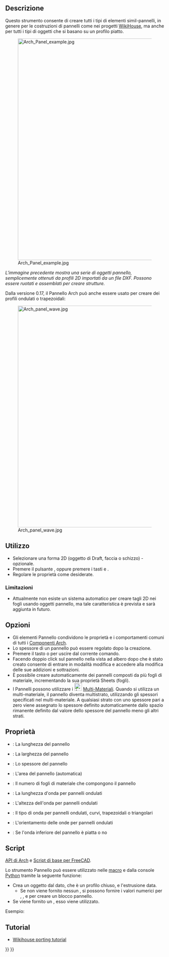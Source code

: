 <languages/>

<div class="mw-translate-fuzzy">
{{Docnav/it
|[[Arch_CompPanel/it|Strumenti pannello]]
|[[Arch_Panel_Cut/it|Sagoma pannello]]
|[[Arch_Workbench/it|Arch]]
|IconL=Arch_CompPanel.png
|IconR=Arch_Panel_Cut.svg
|IconC=Workbench_Arch.svg
}}
</div>

{{VeryImportantMessage|THIS COMMAND IS PART OF THE INTEGRATED [[BIM_Workbench|BIM WORKBENCH]] IN V1.0<br>
This page has been updated for that version.}}

<div class="mw-translate-fuzzy">
{{GuiCommand
|Name=Arch Panel
|Name/it=Pannello
|MenuLocation=Arch → Strumenti pannello → Pannello
|Workbenches=[[Arch_Workbench/it|Arch]]
|Shortcut={{KEY|P}} {{KEY|A}}
|Version=0.15
|SeeAlso=[[Arch_Panel_Cut/it|Sagoma pannello]], [[Arch_Panel_Sheet/it|Foglio pannello]]
}}
</div>

<span id="Description"></span>
==Descrizione==

<div class="mw-translate-fuzzy">
Questo strumento consente di creare tutti i tipi di elementi simil-pannelli, in genere per le costruzioni di pannelli come nei progetti [http://www.wikihouse.cc/ WikiHouse], ma anche per tutti i tipi di oggetti che si basano su un profilo piatto.
</div>

[[Image:Arch Panel example.jpg|700px]] 

''L'immagine precedente mostra una serie di oggetti pannello, semplicemente ottenuti da profili 2D importati da un file DXF. Possono essere ruotati e assemblati per creare strutture.''

Dalla versione 0.17, il Pannello Arch può anche essere usato per creare dei profili ondulati o trapezoidali:

[[Image:Arch panel wave.jpg|700px]] 

<span id="Usage"></span>
== Utilizzo ==

<div class="mw-translate-fuzzy">
* Selezionare una forma 2D (oggetto di Draft, faccia o schizzo) - opzionale.
* Premere il pulsante {{Button|[[Image:Arch Panel.svg|16px]] [[Arch_Panel/it|Pannello]]}}, oppure premere i tasti {{KEY|P}} e {{KEY|A}}.
* Regolare le proprietà come desiderate.
</div>

<span id="Limitations"></span>
=== Limitazioni ===

* Attualmente non esiste un sistema automatico per creare tagli 2D nei fogli usando oggetti pannello, ma tale caratteristica è prevista e sarà aggiunta in futuro.

<span id="Options"></span>
== Opzioni ==

* Gli elementi Pannello condividono le proprietà e i comportamenti comuni di tutti i [[Arch_Component/it|Componenti Arch]].
* Lo spessore di un pannello può essere regolato dopo la creazione.
* Premere il tasto {{KEY|Esc}} o {{Button|Cancel}} per uscire dal corrente comando. 
* Facendo doppio click sul pannello nella vista ad albero dopo che è stato creato consente di entrare in modalità modifica e accedere alla modifica delle sue addizioni e sottrazioni.
* È possibile creare automaticamente dei pannelli composti da più fogli di materiale, incrementando la sua proprietà Sheets (fogli).
* I Pannelli possono utilizzare i [[Image:Arch_MultiMaterial.svg|24px]] [[Arch_MultiMaterial/it| Multi-Materiali]]. Quando si utilizza un multi-materiale, il pannello diventa multistrato, utilizzando gli spessori specificati nel multi-materiale. A qualsiasi strato con uno spessore pari a zero viene assegnato lo spessore definito automaticamente dallo spazio rimanente definito dal valore dello spessore del pannello meno gli altri strati.

<span id="Properties"></span>
== Proprietà ==

* {{PropertyData/it|Length}}: La lunghezza del pannello
* {{PropertyData/it|Width}}: La larghezza del pannello
* {{PropertyData/it|Thickness}}: Lo spessore del pannello 
* {{PropertyData/it|Area}}: L'area del pannello (automatica)
* {{PropertyData/it|Sheets}}: Il numero di fogli di materiale che compongono il pannello
* {{PropertyData/it|Wave Length}}: La lunghezza d'onda per pannelli ondulati
* {{PropertyData/it|Wave Height}}: L'altezza dell'onda per pannelli ondulati
* {{PropertyData/it|Wave Type}}: Il tipo di onda per pannelli ondulati, curvi, trapezoidali o triangolari
* {{PropertyData/it|Wave Direction}}: L'orientamento delle onde per pannelli ondulati
* {{PropertyData|Bottom Wave}}: Se l'onda inferiore del pannello è piatta o no

<span id="Scripting"></span>
==Script==

{{Emphasis|Vedere anche:}} [[Arch_API/it|API di Arch]] e [[FreeCAD_Scripting_Basics/it|Script di base per FreeCAD]].

<div class="mw-translate-fuzzy">
Lo strumento Pannello può essere utilizzato nelle [[macros/it|macro]] e dalla console [[Python/it|Python]] tramite la seguente funzione:
</div>

{{Code|code=
Panel = makePanel(baseobj=None, length=0, width=0, thickness=0, placement=None, name="Panel")
}}

* Crea un oggetto {{incode|Panel}} dal {{incode|baseobj}} dato, che è un profilo chiuso, e l'estrusione {{incode|thickness}} data.
** Se non viene fornito nessun {{incode|baseobj}}, si possono fornire i valori numerici per {{incode|length}}, {{incode|width}}, e {{incode|thickness}} per creare un blocco pannello.
* Se viene fornito un {{incode|placement}}, esso viene utilizzato.

Esempio:

{{Code|code=
import FreeCAD, Draft, Arch

Rect = Draft.makeRectangle(1000, 400)
Panel = Arch.makePanel(Rect, thickness=36)
}}

<span id="Tutorials"></span>
== Tutorial ==

* [[Wikihouse_porting_tutorial/it|Wikihouse porting tutorial]]


<div class="mw-translate-fuzzy">
{{Docnav/it
|[[Arch_CompPanel/it|Strumenti pannello]]
|[[Arch_Panel_Cut/it|Sagoma pannello]]
|[[Arch_Workbench/it|Arch]]
|IconL=Arch_CompPanel.png
|IconR=Arch_Panel_Cut.svg
|IconC=Workbench_Arch.svg
}}
</div>

{{BIM_Tools_navi{{#translation:}}}}
{{Userdocnavi{{#translation:}}}}